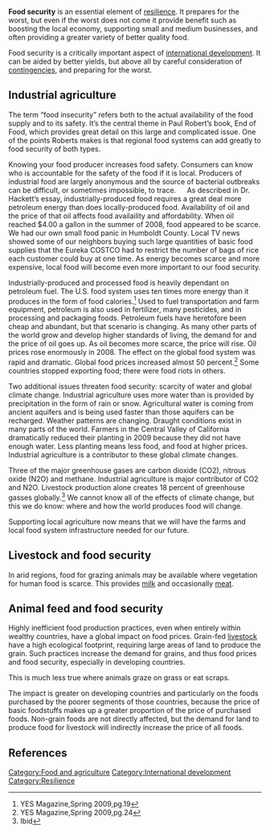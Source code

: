 '''Food security''' is an essential element of [[resilience]]. It prepares for the worst, but even if the worst does not come it provide benefit such as boosting the local economy, supporting small and medium businesses, and often providing a greater variety of better quality food.

Food security is a critically important aspect of [[international development]]. It can be aided by better yields, but above all by careful consideration of [[contingencies]], and preparing for the worst.

==Industrial agriculture==
The term “food insecurity” refers both to the actual availability of the food supply and to its safety. It’s the central theme in Paul Robert’s book, End of Food, which provides great detail on this large and complicated issue. One of the points Roberts makes is that regional food systems can add greatly to food security of both types.

Knowing your food producer increases food safety. Consumers can know who is accountable for the safety of the food if it is local. Producers of industrial food are largely anonymous and the source of bacterial outbreaks can be difficult, or sometimes impossible, to trace. 
 
As described in Dr. Hackett’s essay, industrially-produced food requires a great deal more petroleum energy than does locally-produced food. Availability of oil and the price of that oil affects food availaility and affordability. When oil reached $4.00 a gallon in the summer of 2008, food appeared to be scarce. We had our own small food panic in Humboldt County. Local TV news showed some of our neighbors buying such large quantities of basic food supplies that the Eureka COSTCO had to restrict the number of bags of rice each customer could buy at one time. As energy becomes scarce and more expensive, local food will become even more important to our food security. 

Industrially-produced and processed food is heavily dependant on petroleum fuel. The U.S. food system uses ten times more energy than it produces in the form of food calories.<ref>YES Magazine,Spring 2009,pg.19</ref> Used to fuel transportation and farm equipment, petroleum is also used in fertilizer, many pesticides, and in processing and packaging foods. Petroleum fuels have heretofore been cheap and abundant, but that scenario is changing. As many other parts of the world grow and develop higher standards of living, the demand for and the price of oil goes up. As oil becomes more scarce, the price will rise. Oil prices rose enormously in 2008. The effect on the global food system was rapid and dramatic. Global food prices increased almost 50 percent.<ref>YES Magazine,Spring 2009,pg.24</ref>  Some countries stopped exporting food; there were food riots in others. 

Two additional issues threaten food security: scarcity of water and global climate change. Industrial agriculture uses more water than is provided by precipitation in the form of rain or snow. Agricultural water is coming from ancient aquifers and is being used faster than those aquifers can be recharged. Weather patterns are changing. Draught conditions exist in many parts of the world. Farmers in the Central Valley of California dramatically reduced their planting in 2009 because they did not have enough water. Less planting means less food, and food at higher prices.  Industrial agriculture is a contributor to these global climate changes. 

Three of the major greenhouse gases are carbon dioxide (CO2), nitrous oxide (N2O) and methane. Industrial agriculture is major contributor of CO2 and N2O. Livestock production alone creates 18 percent of greenhouse gasses globally.<ref>Ibid</ref> We cannot know all of the effects of climate change, but this we do know: where and how the world produces food will change. 

Supporting local agriculture now means that we will have the farms and local food system infrastructure needed for our future. 

== Livestock and food security ==
In arid regions, food for grazing animals may be available where vegetation for human food is scarce. This provides [[milk]] and occasionally [[meat]].

== Animal feed and food security ==
Highly inefficient food production practices, even when entirely within wealthy countries, have a global impact on food prices. Grain-fed [[livestock]] have a high ecological footprint, requiring large areas of land to produce the grain. Such practices increase the demand for grains, and thus food prices and food security, especially in developing countries.

This is much less true where animals graze on grass or eat scraps. 

The impact is greater on developing countries and particularly on the foods purchased by the poorer segments of those countries, because the price of basic foodstuffs makes up a greater proportion of the price of purchased foods. Non-grain foods are not directly affected, but the demand for land to produce food for livestock will indirectly increase the price of all foods.

==References==
<references/>

[[Category:Food and agriculture]]
[[Category:International development]]
[[Category:Resilience]]